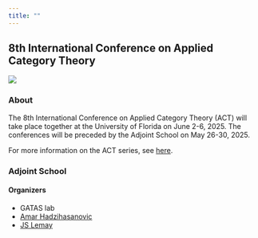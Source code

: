 ```yaml
---
title: ""
---
```


## 8th International Conference on Applied Category Theory

![](UF_Skyline.webp)

### About

The 8th International Conference on Applied Category Theory (ACT) will take place together at the University of Florida on June 2-6, 2025. The conferences will be preceded by the Adjoint School on May 26-30, 2025.

For more information on the ACT series, see [here](https://www.appliedcategorytheory.org/).

### Adjoint School

#### Organizers

- GATAS lab
- [Amar Hadzihasanovic](https://ioc.ee/~amar/)
- [JS Lemay](https://sites.google.com/view/jspl-personal-webpage/)

